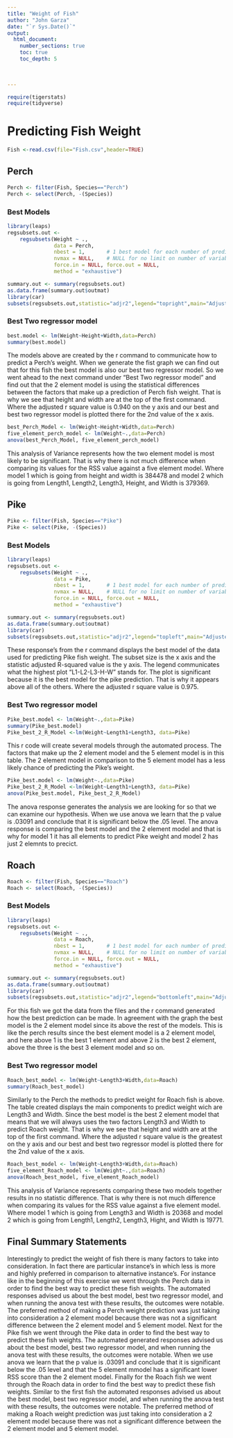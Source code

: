 ```yaml
---
title: "Weight of Fish"
author: "John Garza"
date: "`r Sys.Date()`"  
output: 
  html_document:
    number_sections: true
    toc: true
    toc_depth: 5

 
    
---
```



```r
require(tigerstats)
require(tidyverse)
```

# Predicting Fish Weight

```r
Fish <-read.csv(file="Fish.csv",header=TRUE)
```

## Perch

```r
Perch <- filter(Fish, Species=="Perch")
Perch <- select(Perch, -(Species))
```

### Best Models

```r
library(leaps)
regsubsets.out <-
    regsubsets(Weight ~ .,
               data = Perch,
               nbest = 1,       # 1 best model for each number of predictors
               nvmax = NULL,    # NULL for no limit on number of variables
               force.in = NULL, force.out = NULL,
               method = "exhaustive")

summary.out <- summary(regsubsets.out)
as.data.frame(summary.out$outmat)
library(car)
subsets(regsubsets.out,statistic="adjr2",legend="topright",main="Adjusted R^2")
```

### Best Two regressor model

```r
best.model <- lm(Weight~Height+Width,data=Perch)
summary(best.model)
``` 

The models above are created by the r command to communicate how to predict a Perch's weight. When we generate the fist graph we can find out that for this fish the best model is also our best two regressor model. So we went ahead to the next command under "Best Two regressor model" and find out that the 2 element model is using the statistical differences between the factors that make up a prediction of Perch fish weight. That is why we see that height and width are at the top of the first command. Where the adjusted r square value is 0.940 on the y axis and our best and best two regressor model is plotted there for the 2nd value of the x axis.       

```r
best_Perch_Model <- lm(Weight~Height+Width,data=Perch)
five_element_perch_model <- lm(Weight~.,data=Perch)
anova(best_Perch_Model, five_element_perch_model)
```

This analysis of Variance represents how the two element model is most likely to be significant. That is why there is not much difference when comparing its values for the RSS value against a five element model. Where model 1 which is going from height and width is 384478 and model 2 which is going from Length1, Length2, Length3, Height, and Width is 379369.       

## Pike
```r
Pike <- filter(Fish, Species=="Pike")
Pike <- select(Pike, -(Species))
```

### Best Models
```r
library(leaps)
regsubsets.out <-
    regsubsets(Weight ~ .,
               data = Pike,
               nbest = 1,       # 1 best model for each number of predictors
               nvmax = NULL,    # NULL for no limit on number of variables
               force.in = NULL, force.out = NULL,
               method = "exhaustive")

summary.out <- summary(regsubsets.out)
as.data.frame(summary.out$outmat)
library(car)
subsets(regsubsets.out,statistic="adjr2",legend="topleft",main="Adjusted R^2")
```

These response's from the r command displays the best model of the data used for predicting Pike fish weight. The subset size is the x axis and the statistic adjusted R-squared value is the y axis. The legend communicates what the highest plot "L1-L2-L3-H-W" stands for. The plot is significant because it is the best model for the pike prediction. That is why it appears above all of the others. Where the adjusted r square value is 0.975.     

### Best Two regressor model
```r
Pike_best.model <- lm(Weight~.,data=Pike)
summary(Pike_best.model)
Pike_best_2_R_Model <-lm(Weight~Length1+Length3, data=Pike)
``` 

This r code will create several models through the automated process. The factors that make up the 2 element model and the 5 element model is in this table. The 2 element model in comparison to the 5 element model has a less likely chance of predicting the Pike's weight.      

```r
Pike_best.model <- lm(Weight~.,data=Pike)
Pike_best_2_R_Model <-lm(Weight~Length1+Length3, data=Pike)
anova(Pike_best.model, Pike_best_2_R_Model)
```

The anova response generates the analysis we are looking for so that we can examine our hypothesis. When we use anova we learn that the p value is .03091 and conclude that it is significant below the .05 level. The anova response is comparing the best model and the 2 element model and that is why for model 1 it has all elements to predict Pike weight and model 2 has just 2 elemnts to precict.  

## Roach

```r
Roach <- filter(Fish, Species=="Roach")
Roach <- select(Roach, -(Species))
```

### Best Models
```r
library(leaps)
regsubsets.out <-
    regsubsets(Weight ~ .,
               data = Roach,
               nbest = 1,       # 1 best model for each number of predictors
               nvmax = NULL,    # NULL for no limit on number of variables
               force.in = NULL, force.out = NULL,
               method = "exhaustive")

summary.out <- summary(regsubsets.out)
as.data.frame(summary.out$outmat)
library(car)
subsets(regsubsets.out,statistic="adjr2",legend="bottomleft",main="Adjusted R^2")
```

For this fish we got the data from the files and the r command generated how the best prediction can be made. In agreement with the graph the best model is the 2 element model since its above the rest of the models. This is like the perch results since the best element model is a 2 element model, and here above 1 is the best 1 element and above 2 is the best 2 element, above the three is the best 3 element model and so on.     


### Best Two regressor model
```r
Roach_best_model <- lm(Weight~Length3+Width,data=Roach)
summary(Roach_best_model)
```

Similarly to the Perch the methods to predict weight for Roach fish is above. The table created displays the main components to predict weight wich are Length3 and Width. Since the best model is the best 2 element model that means that we will always uses the two factors Length3 and Width to predict Roach weight. That is why we see that height and width are at the top of the first command. Where the adjusted r square value is the greatest on the y axis and our best and best two regressor model is plotted there for the 2nd value of the x axis.

```r
Roach_best_model <- lm(Weight~Length3+Width,data=Roach)
five_element_Roach_model <- lm(Weight~.,data=Roach)
anova(Roach_best_model, five_element_Roach_model)
```

This analysis of Variance represents comparing these two models together results in no statistic difference. That is why there is not much difference when comparing its values for the RSS value against a five element model. Where model 1 which is going from Length3 and Width is 20368 and model 2 which is going from Length1, Length2, Length3, Hight, and Width is 19771.  

## Final Summary Statements

Interestingly to predict the weight of fish there is many factors to take into consideration. In fact there are particular instance's in which less is more and highly preferred in comparison to alternative instance's. For instance like in the beginning of this exercise we went through the Perch data in order to find the best way to predict these fish weights. The automated responses advised us about the best model, best two regressor model, and when running the anova test with these results, the outcomes were notable. The preferred method of making a Perch weight prediction was just taking into consideration a 2 element model because there was not a significant difference between the 2 element model and 5 element model. Next for the Pike fish we went through the Pike data in order to find the best way to predict these fish weights. The automated generated responses advised us about the best model, best two regressor model, and when running the anova test with these results, the outcomes were notable. When we use anova we learn that the p value is .03091 and conclude that it is significant below the .05 level and that the 5 element mmodel has a significant lower RSS score than the 2 element model. Finally for the Roach fish we went through the Roach data in order to find the best way to predict these fish weights. Similar to the first fish the automated responses advised us about the best model, best two regressor model, and when running the anova test with these results, the outcomes were notable. The preferred method of making a Roach weight prediction was just taking into consideration a 2 element model because there was not a significant difference between the 2 element model and 5 element model.              
